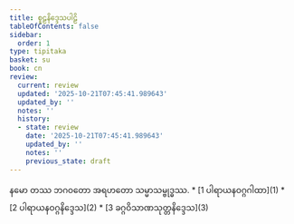 ```yaml
---
title: စူဠနိဒ္ဒေသပါဠိ
tableOfContents: false
sidebar:
  order: 1
type: tipitaka
basket: su
book: cn
review:
  current: review
  updated: '2025-10-21T07:45:41.989643'
  updated_by: ''
  notes: ''
  history:
  - state: review
    date: '2025-10-21T07:45:41.989643'
    updated_by: ''
    notes: ''
    previous_state: draft
---
```


<Paragraph number="1" type="center" book="cn">
နမော တဿ ဘဂဝတော အရဟတော သမ္မာသမ္ဗုဒ္ဓဿ.

<ReviewStatus review={frontmatter.review} showDetails={true} />

<HypothesisAnnotation frontmatter={frontmatter} />


</Paragraph>

<TableOfContents book="cn">
* [1 ပါရာယနဝဂ္ဂဂါထာ](1)
* [2 ပါရာယနဝဂ္ဂနိဒ္ဒေသ](2)
* [3 ခဂ္ဂဝိသာဏသုတ္တနိဒ္ဒေသ](3)
</TableOfContents>